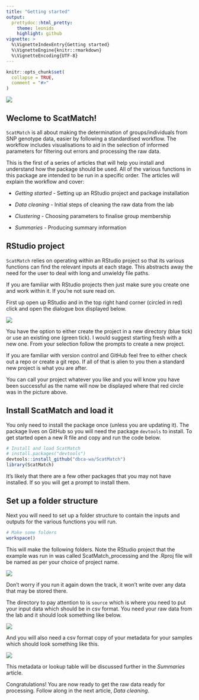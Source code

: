 ```yaml
---
title: "Getting started"
output: 
  prettydoc::html_pretty:
    theme: leonids
    highlight: github
vignette: >
  %\VignetteIndexEntry{Getting started}
  %\VignetteEngine{knitr::rmarkdown}
  %\VignetteEncoding{UTF-8}
---
```


```r
knitr::opts_chunk$set(
  collapse = TRUE,
  comment = "#>"
)
```
![](plots/scatmatch_logo.png)

## Weclome to ScatMatch!
`ScatMatch` is all about making the determination of groups/individuals from SNP 
genotype data, easier by following a standardised workflow. The workflow includes 
visualisations to aid in the selection of informed parameters for filtering out errors 
and processing the raw data.

This is the first of a series of articles that will help you install and 
understand how the package should be used. All of the various functions in this 
package are intended to be run in a specific order. The articles will explain the 
workflow and cover:

* *Getting started* - Setting up an RStudio project and package installation

* *Data cleaning* - Initial steps of cleaning the raw data from the lab

* *Clustering* - Choosing parameters to finalise group membership

* *Summaries* - Producing summary information

## RStudio project
`ScatMatch` relies on operating within an RStudio project so that its various 
functions can find the relevant inputs at each stage. This abstracts away the 
need for the user to deal with long and unwieldy file paths.

If you are familiar with RStudio projects then just make sure you create one and 
work within it. If you're not sure read on.

First up open up RStudio and in the top right hand corner (circled in red) click 
and open the dialogue box displayed below.

![](plots/project.png)

You have the option to either create the project in a new directory (blue tick) 
or use an existing one (green tick). I would suggest starting fresh with a new one. 
From your selection follow the prompts to create a new project. 

If you are familiar with version control and GitHub feel free to either check out 
a repo or create a git repo. If all of that is alien to you then a standard new 
project is what you are after.

You can call your project whatever you like and you will know you have been 
successful as the name will now be displayed where that red circle was in the 
picture above.

## Install ScatMatch and load it
You only need to install the package once (unless you are updating it). The 
package lives on GitHub so you will need the package `devtools` to install. To get 
started open a new R file and copy and run the code below.
```r
# Install and load ScatMatch
# install.packages("devtools")
devtools::install_github("dbca-wa/ScatMatch")
library(ScatMatch)
```

It's likely that there are a few other packages that you may not have installed. 
If so you will get a prompt to install them.

## Set up a folder structure
Next you will need to set up a folder structure to contain the inputs and outputs 
for the various functions you will run.
```r
# Make some folders
workspace()
```

This will make the following folders. Note the RStudio project that the example 
was run in was called ScatMatch_processing and the .Rproj file will be named as 
per your choice of project name.

![](plots/fstruct.png)


Don't worry if you run it again down the track, it won't write over any data 
that may be stored there.

The directory to pay attention to is `source` which is where you need to put 
your input data which should be in csv format. You need your raw data from the 
lab and it should look something like below.

![](plots/raw.png)


And you will also need a csv format copy of your metadata for your samples which should look 
something like this.

![](plots/meta.png)


This metadata or lookup table will be discussed further in the *Summaries* article.

Congratulations! You are now ready to get the raw data ready for processing. 
Follow along in the next article, *Data cleaning*.
